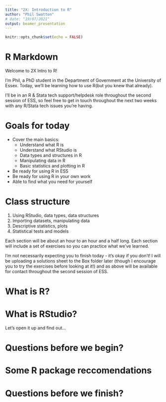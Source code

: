 ```yaml
---
title: "2X: Introduction to R"
author: "Phil Swatton"
# date: "19/07/2021"
output: beamer_presentation
---
```


```r
knitr::opts_chunk$set(echo = FALSE)
```

# R Markdown

Welcome to 2X Intro to R!

I'm Phil, a PhD student in the Department of Government at the University of Essex. Today, we'll be learning how to use R(but you knew that already).

I'll be in an R & Stata tech support/helpdesk role throughout the second session of ESS, so feel free to get in touch throughout the next two weeks with any R/Stata tech issues you're having.




# Goals for today

- Cover the main basics:
    - Understand what R is
    - Understand what RStudio is
    - Data types and structures in R
    - Manipulating data in R
    - Basic statistics and plotting in R
- Be ready for using R in ESS
- Be ready for using R in your own work
- Able to find what you need for yourself




# Class structure

1. Using RStudio, data types, data structures
2. Importing datasets, manipulating data
3. Descriptive statistics, plots
4. Statistical tests and models

Each section will be about an hour to an hour and a half long. Each section will include a set of exercises so you can practice what we've learned.

I'm not necessarily expecting you to finish today - it's okay if you don't! I will be uploading a solutions sheet to the Box folder later (though I encourage you to try the exercises before looking at it!) and as above will be available for contact throughout the second session of ESS.



# What is R?




# What is RStudio?

Let's open it up and find out...




# Questions before we begin?




# Some R package reccomendations




# Questions before we finish?







